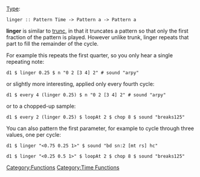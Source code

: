 {{DISPLAYTITLE:linger}} 
[[Type signature|Type]]: <source inline>linger :: Pattern Time -> Pattern a -> Pattern a</source>

'''linger''' is similar to [[trunc]], in that it truncates a pattern so that only the first fraction of the pattern is played. However unlike trunk, linger repeats that part to fill the remainder of the cycle.

For example this repeats the first quarter, so you only hear a single repeating note:

<source>
d1 $ linger 0.25 $ n "0 2 [3 4] 2" # sound "arpy"
</source>

or slightly more interesting, applied only every fourth cycle:

<source>
d1 $ every 4 (linger 0.25) $ n "0 2 [3 4] 2" # sound "arpy"
</source>

or to a chopped-up sample:

<source>
d1 $ every 2 (linger 0.25) $ loopAt 2 $ chop 8 $ sound "breaks125"
</source>

You can also pattern the first parameter, for example to cycle through three values, one per cycle:

<source>
d1 $ linger "<0.75 0.25 1>" $ sound "bd sn:2 [mt rs] hc"
</source>

<source>
d1 $ linger "<0.25 0.5 1>" $ loopAt 2 $ chop 8 $ sound "breaks125"
</source>

[[Category:Functions]]
[[Category:Time Functions]]